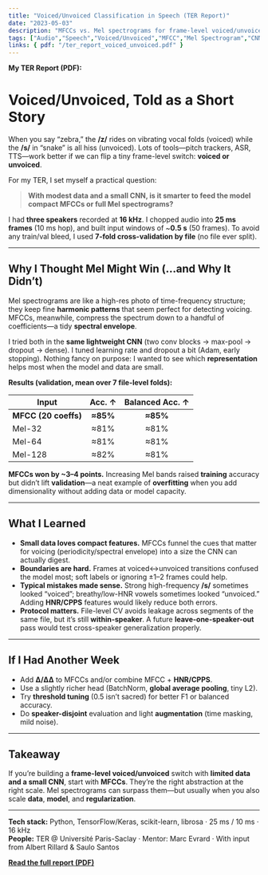 ```yaml
---
title: "Voiced/Unvoiced Classification in Speech (TER Report)"
date: "2023-05-03"
description: "MFCCs vs. Mel spectrograms for frame-level voiced/unvoiced detection with a small CNN—compact cepstra outperform higher-dimensional inputs on limited data."
tags: ["Audio","Speech","Voiced/Unvoiced","MFCC","Mel Spectrogram","CNN","TensorFlow","Librosa"]
links: { pdf: "/ter_report_voiced_unvoiced.pdf" }
---
```


**My TER Report (PDF):**  

# Voiced/Unvoiced, Told as a Short Story

When you say “zebra,” the **/z/** rides on vibrating vocal folds (voiced) while the **/s/** in “snake” is all hiss (unvoiced). Lots of tools—pitch trackers, ASR, TTS—work better if we can flip a tiny frame-level switch: **voiced or unvoiced**.  

For my TER, I set myself a practical question:

> **With modest data and a small CNN, is it smarter to feed the model compact MFCCs or full Mel spectrograms?**

I had **three speakers** recorded at **16 kHz**. I chopped audio into **25 ms frames** (10 ms hop), and built input windows of ~**0.5 s** (50 frames). To avoid any train/val bleed, I used **7-fold cross-validation by file** (no file ever split).

---

## Why I Thought Mel Might Win (…and Why It Didn’t)

Mel spectrograms are like a high-res photo of time-frequency structure; they keep fine **harmonic patterns** that seem perfect for detecting voicing. MFCCs, meanwhile, compress the spectrum down to a handful of coefficients—a tidy **spectral envelope**.

I tried both in the **same lightweight CNN** (two conv blocks → max-pool → dropout → dense). I tuned learning rate and dropout a bit (Adam, early stopping). Nothing fancy on purpose: I wanted to see which **representation** helps most when the model and data are small.

**Results (validation, mean over 7 file-level folds):**

| Input                 | Acc. ↑ | Balanced Acc. ↑ |
|----------------------|:------:|:----------------:|
| **MFCC (20 coeffs)** | **≈85%** | **≈85%**         |
| Mel-32               | ≈81%   | ≈81%             |
| Mel-64               | ≈81%   | ≈81%             |
| Mel-128              | ≈82%   | ≈81%             |

**MFCCs won by ~3–4 points.** Increasing Mel bands raised **training** accuracy but didn’t lift **validation**—a neat example of **overfitting** when you add dimensionality without adding data or model capacity.

---

## What I Learned

- **Small data loves compact features.** MFCCs funnel the cues that matter for voicing (periodicity/spectral envelope) into a size the CNN can actually digest.  
- **Boundaries are hard.** Frames at voiced↔unvoiced transitions confused the model most; soft labels or ignoring ±1–2 frames could help.  
- **Typical mistakes made sense.** Strong high-frequency **/s/** sometimes looked “voiced”; breathy/low-HNR vowels sometimes looked “unvoiced.” Adding **HNR/CPPS** features would likely reduce both errors.  
- **Protocol matters.** File-level CV avoids leakage across segments of the same file, but it’s still **within-speaker**. A future **leave-one-speaker-out** pass would test cross-speaker generalization properly.

---

## If I Had Another Week

- Add **Δ/ΔΔ** to MFCCs and/or combine MFCC + **HNR/CPPS**.  
- Use a slightly richer head (BatchNorm, **global average pooling**, tiny L2).  
- Try **threshold tuning** (0.5 isn’t sacred) for better F1 or balanced accuracy.  
- Do **speaker-disjoint** evaluation and light **augmentation** (time masking, mild noise).

---

## Takeaway

If you’re building a **frame-level voiced/unvoiced** switch with **limited data and a small CNN**, start with **MFCCs**. They’re the right abstraction at the right scale. Mel spectrograms can surpass them—but usually when you also scale **data**, **model**, and **regularization**.

---

**Tech stack:** Python, TensorFlow/Keras, scikit-learn, librosa · 25 ms / 10 ms · 16 kHz  
**People:** TER @ Université Paris-Saclay · Mentor: Marc Evrard · With input from Albert Rillard & Saulo Santos

<strong><a href="/ter_report_voiced_unvoiced.pdf" className="btn btn--primary no-underline">Read the full report (PDF)</a></strong>
